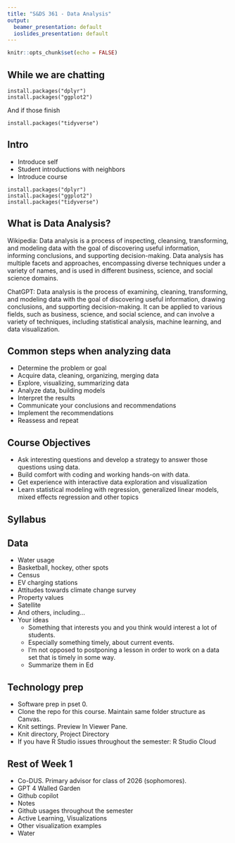 ```yaml
---
title: "S&DS 361 - Data Analysis"
output:
  beamer_presentation: default
  ioslides_presentation: default
---
```


```r
knitr::opts_chunk$set(echo = FALSE)
```

## While we are chatting

```
install.packages("dplyr")
install.packages("ggplot2")
```

And if those finish

`install.packages("tidyverse")`
\vfill


## Intro

- Introduce self
- Student introductions with neighbors
- Introduce course

\vfill

```
install.packages("dplyr")
install.packages("ggplot2")
install.packages("tidyverse")
```


## What is Data Analysis?

Wikipedia: Data analysis is a process of inspecting, cleansing, transforming, and modeling data with the goal of discovering useful information, informing conclusions, and supporting decision-making. Data analysis has multiple facets and approaches, encompassing diverse techniques under a variety of names, and is used in different business, science, and social science domains.

ChatGPT: Data analysis is the process of examining, cleaning, transforming, and modeling data with the goal of discovering useful information, drawing conclusions, and supporting decision-making. It can be applied to various fields, such as business, science, and social science, and can involve a variety of techniques, including statistical analysis, machine learning, and data visualization.

## Common steps when analyzing data

- Determine the problem or goal
- Acquire data, cleaning, organizing, merging data
- Explore, visualizing, summarizing data
- Analyze data, building models
- Interpret the results
- Communicate your conclusions and recommendations
- Implement the recommendations
- Reassess and repeat


## Course Objectives

- Ask interesting questions and develop a strategy to answer those questions using data.
- Build comfort with coding and working hands-on with data.
- Get experience with interactive data exploration and visualization
- Learn statistical modeling with regression, generalized linear models, mixed effects regression and other topics

## Syllabus

## Data

- Water usage
- Basketball, hockey, other spots
- Census
- EV charging stations
- Attitudes towards climate change survey
- Property values
- Satellite
- And others, including...
- Your ideas
    - Something that interests you and you think would interest a lot of students. 
    - Especially something timely, about current events.
    - I’m not opposed to postponing a lesson in order to work on a data set that is timely in some way.
    - Summarize them in Ed

## Technology prep

- Software prep in pset 0.
- Clone the repo for this course. Maintain same folder structure as Canvas.
- Knit settings. Preview In Viewer Pane.
- Knit directory, Project Directory
- If you have R Studio issues throughout the semester: R Studio Cloud


## Rest of Week 1

- Co-DUS. Primary advisor for class of 2026 (sophomores).  
- GPT 4 Walled Garden
- Github copilot
- Notes
- Github usages throughout the semester
- Active Learning, Visualizations
- Other visualization examples 
- Water
